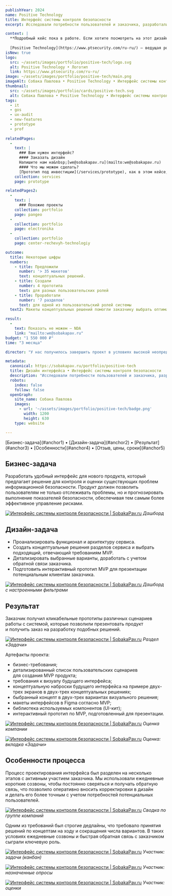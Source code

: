 ```yaml
---
publishYear: 2024
name: Positive Technology
title: Интерфейс системы контроля безопасности
excerpt: Исследовали потребности пользователей и заказчика, разработали интерфейс продукта для контроля и оценки проблем информационной безопасности

context: |
  **Подробный кейс пока в работе. Если хотите посмотреть на этот дизайн в деталях, пишите нам на [we@sobakapav.ru](mailto:we@sobakapav.ru)**
  
  [Positive Technology](https://www.ptsecurity.com/ru-ru/) — ведущая российская компания в области информационной безопасности, специализирующаяся на разработке решений для защиты критической инфраструктуры, корпоративных сетей и приложений. Компания предлагает комплексные системы для мониторинга и защиты от киберугроз.
isNew: true
logo:
  src: ~/assets/images/portfolio/positive-tech/logo.svg
  alt: Positive Technology • Логотип
  link: https://www.ptsecurity.com/ru-ru/
image: ~/assets/images/portfolio/positive-tech/main.png
imageAlt: Собака Павлова • Positive Technology • Интерфейс системы контроля безопасности
thumbnail:
  src: ~/assets/images/portfolio/cards/positive-tech.svg
  alt: Собака Павлова • Positive Technology • Интерфейс системы контроля безопасности
tags:
  - it
  - gos
  - ux-audit
  - new-features
  - prototype
  - prof
  
relatedPages:
  -
    text: |
      ### Вам нужен интерфейс?
      #### Заказать дизайн
      Напишите нам на&nbsp;[we@sobakapav.ru](mailto:we@sobakapav.ru) 
      #### Что мы можем сделать?
      [Прототип под инвестиции](/services/prototype), как в этом кейсе, и [многое другое](/services). 
    collection: services
    page: prototype

relatedPages2:
  -
    text: |
      ### Похожие проекты
    collection: portfolio
    page: pangeo
  -
    collection: portfolio
    page: electronika
  -
    collection: portfolio
    page: center-rechevyh-technologiy

outcome:
  title: Некоторые цифры
  numbers:
    - title: Предложили
      number: '> 35 макетов'
      text: концептуальных решений.
    - title: Создали
      number: 4 прототипа
      text: для разных пользовательских ролей   
    - title: Проработали
      number: '7 разделов'
      text: для одной из пользовательский ролей системы
  text2: Макеты концептуальных решений помогли заказчику выбрать оптимальное решение, отвечающее запросам пользователей. Интерактивные прототипы позволили ему показать потенциальным клиентам особенности работы и взаимодействия с системой.

result:
  -
    text: Показать не можем — NDA
    link: "mailto:we@sobakapav.ru"
budget: "1 550 000 ₽"
time: "3 месяца"

director: "У нас получилось завершить проект в условиях высокой неопределенности решений."

metadata:
  canonical: https://sobakapav.ru/portfolio/positive-tech
  title: Дизайн интерфейса • Интерфейс системы контроля безопасности
  description: "Исследовали потребности пользователей и заказчика, разработали интерфейс продукта для контроля и оценки проблем информационной безопасности."
  robots:
    index: false
    follow: false
  openGraph:
    site_name: Собака Павлова
    images:
      - url: '~/assets/images/portfolio/positive-tech/badge.png'
        width: 1200
        height: 630
    type: website

---
```


<TOC>
[Бизнес-задача](#anchor1) • [Дизайн-задача](#anchor2) • [Результат](#anchor3) • [Особенности](#anchor4) • [Отзыв, цены, сроки](#anchor5)
</TOC>

## <a name="anchor1" />Бизнес-задача

Разработать удобный интерфейс для нового продукта, который предлагает решение для контроля и оценки существующих проблем информационной безопасности. Продукт должен позволить пользователям не только отслеживать проблемы, но и прогнозировать выполнение показателей безопасности, обеспечивая тем самым более эффективное управление рисками.

<a href="/images/portfolio/positive-tech/1.png" target="_blank">![Интерфейс системы контроля безопасности | SobakaPav.ru](~/assets/images/portfolio/positive-tech/1.png)</a>
<em>Дашборд</em>

## <a name="anchor2" />Дизайн-задача

- Проанализировать функционал и архитектуру сервиса.
- Создать концептуальные решения разделов сервиса и выбрать подходящий, отвечающий требованиям MVP.
- Детализировать выбранные варианты, доработать с учетом обратной связи заказчика.
- Подготовить интерактивный прототип MVP для презентации потенциальным клиентам заказчика.

<a href="/images/portfolio/positive-tech/2.png" target="_blank">![Интерфейс системы контроля безопасности | SobakaPav.ru](~/assets/images/portfolio/positive-tech/2.png)</a>
<em>Дашборд с настроенными фильтрами</em>

## <a name="anchor3" />Результат

Заказчик получил кликабельные прототипы различных сценариев работы с системой, которые позволили презентовать продукт и получить заказ на разработку подобных решений.

<a href="/images/portfolio/positive-tech/3.png" target="_blank">![Интерфейс системы контроля безопасности | SobakaPav.ru](~/assets/images/portfolio/positive-tech/3.png)</a>
<em>Раздел «Задачи»</em>

Артефакты проекта:
- бизнес-требования;
- детализированный список пользовательских сценариев для создания MVP продукта;
- требования к визуалу будущего интерфейса;
- концептуальную наброски будущего интерфейса на примере двух-трех экранов в двух-трех концептуальных решениях;
- быбранный концепт в двух-трех вариантах визуального решения;
- макеты интерфейсов в Figma согласно MVP;
- библиотека используемых компонентов (UI-кит);
- интерактивный прототип по MVP, подготовленный для презентации.

<a href="/images/portfolio/positive-tech/4.png" target="_blank">![Интерфейс системы контроля безопасности | SobakaPav.ru](~/assets/images/portfolio/positive-tech/4.png)</a>
<em>Оценка компании</em>

<a href="/images/portfolio/positive-tech/5.png" target="_blank">![Интерфейс системы контроля безопасности | SobakaPav.ru](~/assets/images/portfolio/positive-tech/5.png)</a>
<em>Оценка: вкладка «Задачи»</em>

## <a name="anchor4" />Особенности процесса

Процесс проектирования интерфейса был разделен на несколько этапов с активным участием заказчика. Мы использовали ежедневные короткие созвоны, чтобы постоянно сверяться и получать обратную связь, что позволило оперативно вносить корректировки в дизайн и делать его более точным с учетом потребностей потенциальных пользователей.

<a href="/images/portfolio/positive-tech/6.png" target="_blank">![Интерфейс системы контроля безопасности | SobakaPav.ru](~/assets/images/portfolio/positive-tech/6.png)</a>
<em>Сводка по группе компаний</em>

Одним из требований был строгие дедлайны, что требовало принятия решений по концептам на ходу и сокращения числа вариантов. В таких условиях ежедневные созвоны и быстрая обратная связь с заказчиком сыграли ключевую роль.

<a href="/images/portfolio/positive-tech/7.png" target="_blank">![Интерфейс системы контроля безопасности | SobakaPav.ru](~/assets/images/portfolio/positive-tech/7.png)</a>
<em>Участник: задачи (канбан)</em>

<a href="/images/portfolio/positive-tech/8.png" target="_blank">![Интерфейс системы контроля безопасности | SobakaPav.ru](~/assets/images/portfolio/positive-tech/8.png)</a>
<em>Участник: назначенные опросы</em>

<a href="/images/portfolio/positive-tech/8.png" target="_blank">![Интерфейс системы контроля безопасности | SobakaPav.ru](~/assets/images/portfolio/positive-tech/8.png)</a>
<em>Участник: оценки</em>

## <a name="anchor5" /> 


